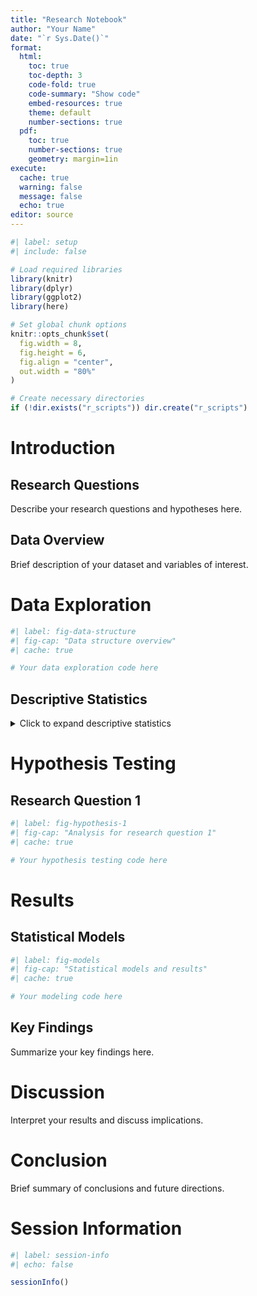 ```yaml
---
title: "Research Notebook"
author: "Your Name"
date: "`r Sys.Date()`"
format:
  html:
    toc: true
    toc-depth: 3
    code-fold: true
    code-summary: "Show code"
    embed-resources: true
    theme: default
    number-sections: true
  pdf:
    toc: true
    number-sections: true
    geometry: margin=1in
execute:
  cache: true
  warning: false
  message: false
  echo: true
editor: source
---
```


```r
#| label: setup
#| include: false

# Load required libraries
library(knitr)
library(dplyr)
library(ggplot2)
library(here)

# Set global chunk options
knitr::opts_chunk$set(
  fig.width = 8,
  fig.height = 6,
  fig.align = "center",
  out.width = "80%"
)

# Create necessary directories
if (!dir.exists("r_scripts")) dir.create("r_scripts")
```

# Introduction

## Research Questions

Describe your research questions and hypotheses here.

## Data Overview

Brief description of your dataset and variables of interest.

# Data Exploration

```r
#| label: fig-data-structure
#| fig-cap: "Data structure overview"
#| cache: true

# Your data exploration code here
```

## Descriptive Statistics

<details>
<summary>Click to expand descriptive statistics</summary>

```r
#| label: fig-descriptive-stats
#| fig-cap: "Descriptive statistics"
#| cache: true

# Your descriptive statistics code here
```

</details>

# Hypothesis Testing

## Research Question 1

```r
#| label: fig-hypothesis-1
#| fig-cap: "Analysis for research question 1"
#| cache: true

# Your hypothesis testing code here
```

# Results

## Statistical Models

```r
#| label: fig-models
#| fig-cap: "Statistical models and results"
#| cache: true

# Your modeling code here
```

## Key Findings

Summarize your key findings here.

# Discussion

Interpret your results and discuss implications.

# Conclusion

Brief summary of conclusions and future directions.

# Session Information

```r
#| label: session-info
#| echo: false

sessionInfo()
```